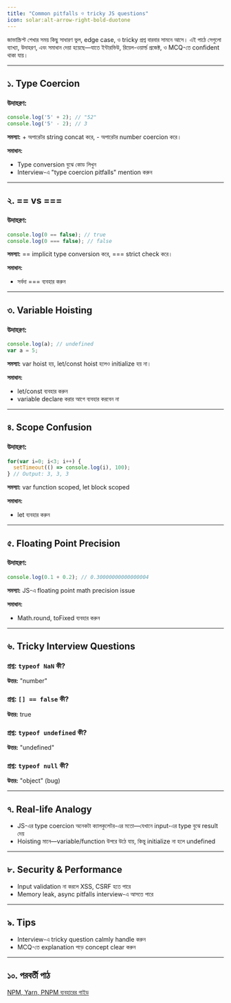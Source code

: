 ```yaml
---
title: "Common pitfalls ও tricky JS questions"
icon: solar:alt-arrow-right-bold-duotone
---
```


জাভাস্ক্রিপ্ট শেখার সময় কিছু সাধারণ ভুল, edge case, ও tricky প্রশ্ন বারবার সামনে আসে। এই পাঠে সেগুলো ব্যাখ্যা, উদাহরণ, এবং সমাধান দেয়া হয়েছে—যাতে ইন্টারভিউ, রিয়েল-ওয়ার্ল্ড প্রজেক্ট, ও MCQ-তে confident থাকা যায়।

---

## ১. Type Coercion

### উদাহরণ:
```js
console.log('5' + 2); // "52"
console.log('5' - 2); // 3
```
**সমস্যা:** + অপারেটর string concat করে, - অপারেটর number coercion করে।

**সমাধান:**
- Type conversion বুঝে কোড লিখুন
- Interview-এ "type coercion pitfalls" mention করুন

---

## ২. == vs ===

### উদাহরণ:
```js
console.log(0 == false); // true
console.log(0 === false); // false
```
**সমস্যা:** == implicit type conversion করে, === strict check করে।

**সমাধান:**
- সর্বদা === ব্যবহার করুন

---

## ৩. Variable Hoisting

### উদাহরণ:
```js
console.log(a); // undefined
var a = 5;
```
**সমস্যা:** var hoist হয়, let/const hoist হলেও initialize হয় না।

**সমাধান:**
- let/const ব্যবহার করুন
- variable declare করার আগে ব্যবহার করবেন না

---

## ৪. Scope Confusion

### উদাহরণ:
```js
for(var i=0; i<3; i++) {
  setTimeout(() => console.log(i), 100);
} // Output: 3, 3, 3
```
**সমস্যা:** var function scoped, let block scoped

**সমাধান:**
- let ব্যবহার করুন

---

## ৫. Floating Point Precision

### উদাহরণ:
```js
console.log(0.1 + 0.2); // 0.30000000000000004
```
**সমস্যা:** JS-এ floating point math precision issue

**সমাধান:**
- Math.round, toFixed ব্যবহার করুন

---

## ৬. Tricky Interview Questions

### প্রশ্ন: `typeof NaN` কী?
**উত্তর:** "number"

### প্রশ্ন: `[] == false` কী?
**উত্তর:** true

### প্রশ্ন: `typeof undefined` কী?
**উত্তর:** "undefined"

### প্রশ্ন: `typeof null` কী?
**উত্তর:** "object" (bug)

---

## ৭. Real-life Analogy
- JS-এর type coercion অনেকটা ক্যালকুলেটর-এর মতো—যেখানে input-এর type বুঝে result দেয়
- Hoisting মানে—variable/function উপরে উঠে যায়, কিন্তু initialize না হলে undefined

---

## ৮. Security & Performance
- Input validation না করলে XSS, CSRF হতে পারে
- Memory leak, async pitfalls interview-এ আসতে পারে

---

## ৯. Tips
- Interview-এ tricky question calmly handle করুন
- MCQ-তে explanation পড়ে concept clear করুন

---

## ১০. পরবর্তী পাঠ

[NPM, Yarn, PNPM ব্যবহারের গাইড](/js/package-managers)

